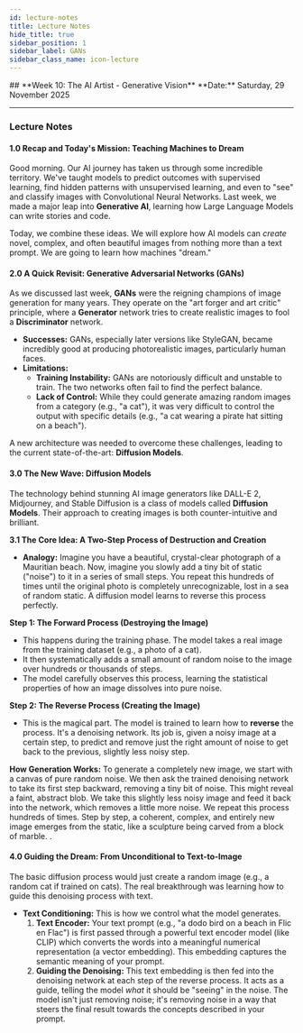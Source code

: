 ```yaml
---
id: lecture-notes 
title: Lecture Notes
hide_title: true
sidebar_position: 1
sidebar_label: GANs
sidebar_class_name: icon-lecture
---
```


<ModuleBanner />
## **Week 10: The AI Artist - Generative Vision**
**Date:** Saturday, 29 November 2025

-----

### **Lecture Notes**

#### **1.0 Recap and Today's Mission: Teaching Machines to Dream**

Good morning. Our AI journey has taken us through some incredible territory. We've taught models to predict outcomes with supervised learning, find hidden patterns with unsupervised learning, and even to "see" and classify images with Convolutional Neural Networks. Last week, we made a major leap into **Generative AI**, learning how Large Language Models can write stories and code.

Today, we combine these ideas. We will explore how AI models can *create* novel, complex, and often beautiful images from nothing more than a text prompt. We are going to learn how machines "dream."

#### **2.0 A Quick Revisit: Generative Adversarial Networks (GANs)**

As we discussed last week, **GANs** were the reigning champions of image generation for many years. They operate on the "art forger and art critic" principle, where a **Generator** network tries to create realistic images to fool a **Discriminator** network.

* **Successes:** GANs, especially later versions like StyleGAN, became incredibly good at producing photorealistic images, particularly human faces.
* **Limitations:**
    * **Training Instability:** GANs are notoriously difficult and unstable to train. The two networks often fail to find the perfect balance.
    * **Lack of Control:** While they could generate amazing random images from a category (e.g., "a cat"), it was very difficult to control the output with specific details (e.g., "a cat wearing a pirate hat sitting on a beach").

A new architecture was needed to overcome these challenges, leading to the current state-of-the-art: **Diffusion Models**.

#### **3.0 The New Wave: Diffusion Models**

The technology behind stunning AI image generators like DALL-E 2, Midjourney, and Stable Diffusion is a class of models called **Diffusion Models**. Their approach to creating images is both counter-intuitive and brilliant.

**3.1 The Core Idea: A Two-Step Process of Destruction and Creation**

* **Analogy:** Imagine you have a beautiful, crystal-clear photograph of a Mauritian beach. Now, imagine you slowly add a tiny bit of static ("noise") to it in a series of small steps. You repeat this hundreds of times until the original photo is completely unrecognizable, lost in a sea of random static. A diffusion model learns to reverse this process perfectly.

**Step 1: The Forward Process (Destroying the Image)**

* This happens during the training phase. The model takes a real image from the training dataset (e.g., a photo of a cat).
* It then systematically adds a small amount of random noise to the image over hundreds or thousands of steps.
* The model carefully observes this process, learning the statistical properties of how an image dissolves into pure noise.

**Step 2: The Reverse Process (Creating the Image)**

* This is the magical part. The model is trained to learn how to **reverse** the process. It's a denoising network. Its job is, given a noisy image at a certain step, to predict and remove just the right amount of noise to get back to the previous, slightly less noisy step.

**How Generation Works:**
To generate a completely new image, we start with a canvas of pure random noise. We then ask the trained denoising network to take its first step backward, removing a tiny bit of noise. This might reveal a faint, abstract blob. We take this slightly less noisy image and feed it back into the network, which removes a little more noise. We repeat this process hundreds of times. Step by step, a coherent, complex, and entirely new image emerges from the static, like a sculpture being carved from a block of marble. .

#### **4.0 Guiding the Dream: From Unconditional to Text-to-Image**

The basic diffusion process would just create a random image (e.g., a random cat if trained on cats). The real breakthrough was learning how to guide this denoising process with text.

* **Text Conditioning:** This is how we control what the model generates.
    1.  **Text Encoder:** Your text prompt (e.g., "a dodo bird on a beach in Flic en Flac") is first passed through a powerful text encoder model (like CLIP) which converts the words into a meaningful numerical representation (a vector embedding). This embedding captures the semantic meaning of your prompt.
    2.  **Guiding the Denoising:** This text embedding is then fed into the denoising network at each step of the reverse process. It acts as a guide, telling the model *what* it should be "seeing" in the noise. The model isn't just removing noise; it's removing noise in a way that steers the final result towards the concepts described in your prompt.

